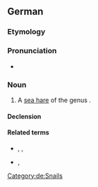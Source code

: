 ==German==
{{wikipedia|lang=de}}
===Etymology===
{{compound|de|Kugel|Schnecke}}

===Pronunciation===
* {{audio|de|De-Kugelschnecke.ogg|Audio}}

===Noun===
{{de-noun|f||Kugelschnecken}}

# A [[sea hare]] of the genus {{taxlink|Akera|genus|noshow=1}}.

====Declension====
{{de-decl-noun-f|n}}

====Related terms====
* {{l|de|Kugelblitz}}, {{l|de|Kugelschreiber}}, {{l|de|Weihnachtskugel}}
* {{l|de|Weinbergschnecke}}, {{l|de|Schneckenhaus}}

[[Category:de:Snails]]